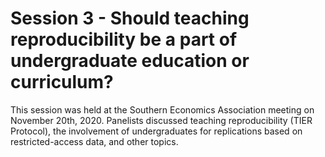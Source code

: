 # Session 3 - Should teaching reproducibility be a part of undergraduate education or curriculum? 

This session was held at the Southern Economics Association meeting on November 20th, 2020. Panelists discussed teaching reproducibility (TIER Protocol), the involvement of undergraduates for replications based on restricted-access data, and other topics. 

